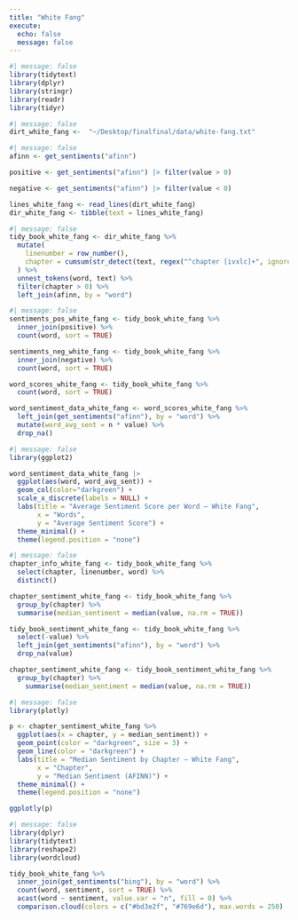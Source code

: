 ```yaml
---
title: "White Fang"
execute:
  echo: false
  message: false
---
```


```r
#| message: false
library(tidytext)
library(dplyr)
library(stringr)
library(readr)
library(tidyr)
```
```r
#| message: false
dirt_white_fang <-  "~/Desktop/finalfinal/data/white-fang.txt"
```

```r
#| message: false
afinn <- get_sentiments("afinn")

positive <- get_sentiments("afinn") |> filter(value > 0)

negative <- get_sentiments("afinn") |> filter(value < 0)

lines_white_fang <- read_lines(dirt_white_fang) 
dir_white_fang <- tibble(text = lines_white_fang)
```

```r
#| message: false
tidy_book_white_fang <- dir_white_fang %>%
  mutate(
    linenumber = row_number(),
    chapter = cumsum(str_detect(text, regex("^chapter [ivxlc]+", ignore_case = TRUE)))
  ) %>%
  unnest_tokens(word, text) %>%
  filter(chapter > 0) %>%
  left_join(afinn, by = "word")
```

```r
#| message: false
sentiments_pos_white_fang <- tidy_book_white_fang %>%
  inner_join(positive) %>%
  count(word, sort = TRUE)

sentiments_neg_white_fang <- tidy_book_white_fang %>%
  inner_join(negative) %>%
  count(word, sort = TRUE)

word_scores_white_fang <- tidy_book_white_fang %>%
  count(word, sort = TRUE)

word_sentiment_data_white_fang <- word_scores_white_fang %>%
  left_join(get_sentiments("afinn"), by = "word") %>%
  mutate(word_avg_sent = n * value) %>%
  drop_na()
```


```r
#| message: false
library(ggplot2)

word_sentiment_data_white_fang |> 
  ggplot(aes(word, word_avg_sent)) + 
  geom_col(color="darkgreen") + 
  scale_x_discrete(labels = NULL) + 
  labs(title = "Average Sentiment Score per Word – White Fang",
       x = "Words",
       y = "Average Sentiment Score") + 
  theme_minimal() + 
  theme(legend.position = "none")
```

```r
#| message: false
chapter_info_white_fang <- tidy_book_white_fang %>%
  select(chapter, linenumber, word) %>% 
  distinct()

chapter_sentiment_white_fang <- tidy_book_white_fang %>%
  group_by(chapter) %>%
  summarise(median_sentiment = median(value, na.rm = TRUE))

tidy_book_sentiment_white_fang <- tidy_book_white_fang %>%
  select(-value) %>%  
  left_join(get_sentiments("afinn"), by = "word") %>%
  drop_na(value)

chapter_sentiment_white_fang <- tidy_book_sentiment_white_fang %>%
  group_by(chapter) %>%
    summarise(median_sentiment = median(value, na.rm = TRUE))
```

```r
#| message: false
library(plotly)

p <- chapter_sentiment_white_fang %>%
  ggplot(aes(x = chapter, y = median_sentiment)) +
  geom_point(color = "darkgreen", size = 3) +
  geom_line(color = "darkgreen") +
  labs(title = "Median Sentiment by Chapter – White Fang",
       x = "Chapter",
       y = "Median Sentiment (AFINN)") + 
  theme_minimal() +
  theme(legend.position = "none")

ggplotly(p)
```

```r
#| message: false
library(dplyr)
library(tidytext)
library(reshape2)
library(wordcloud)

tidy_book_white_fang %>%
  inner_join(get_sentiments("bing"), by = "word") %>%
  count(word, sentiment, sort = TRUE) %>%
  acast(word ~ sentiment, value.var = "n", fill = 0) %>%
  comparison.cloud(colors = c("#bd3e2f", "#769e6d"), max.words = 250)
```

